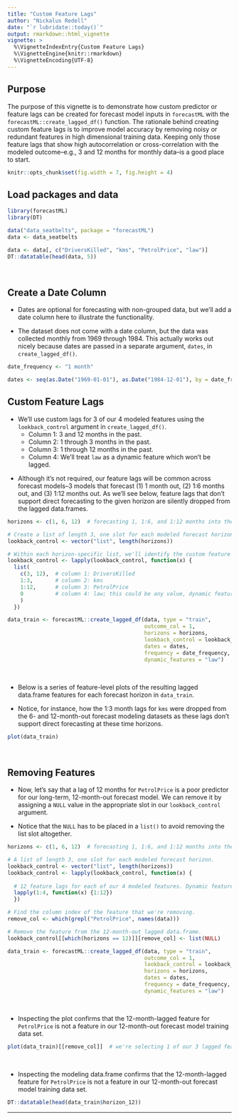 ```yaml
---
title: "Custom Feature Lags"
author: "Nickalus Redell"
date: "`r lubridate::today()`"
output: rmarkdown::html_vignette
vignette: >
  %\VignetteIndexEntry{Custom Feature Lags}
  %\VignetteEngine{knitr::rmarkdown}
  %\VignetteEncoding{UTF-8}
---
```


## Purpose

The purpose of this vignette is to demonstrate how custom predictor or feature 
lags can be created for forecast model inputs in `forecastML` with the `forecastML::create_lagged_df()` 
function. The rationale behind creating custom feature 
lags is to improve model accuracy by removing noisy or redundant features in high dimensional training data. 
Keeping only those feature lags that show high autocorrelation or cross-correlation with the modeled 
outcome--e.g., 3 and 12 months for monthly data--is a good place to start.

```r
knitr::opts_chunk$set(fig.width = 7, fig.height = 4)
```


## Load packages and data

```r
library(forecastML)
library(DT)

data("data_seatbelts", package = "forecastML")
data <- data_seatbelts

data <- data[, c("DriversKilled", "kms", "PetrolPrice", "law")]
DT::datatable(head(data, 5))
```

<br>

## Create a Date Column

* Dates are optional for forecasting with non-grouped data, but we'll add a date column here to 
illustrate the functionality.

* The dataset does not come with a date column, but the data was collected monthly from 1969 
through 1984. This actually works out nicely because dates are passed in a separate argument, 
`dates`, in `create_lagged_df()`.

```r
date_frequency <- "1 month"

dates <- seq(as.Date("1969-01-01"), as.Date("1984-12-01"), by = date_frequency)
```


## Custom Feature Lags

* We'll use custom lags for 3 of our 4 modeled features using the `lookback_control` argument 
in `create_lagged_df()`.
    + Column 1: 3 and 12 months in the past.
    + Column 2: 1 through 3 months in the past.
    + Column 3: 1 through 12 months in the past.
    + Column 4: We'll treat `law` as a dynamic feature which won't be lagged.
<p>
* Although it's not required, our feature lags will be common across forecast 
models--3 models that forecast (1) 1 month out, (2) 1:6 months out, and (3) 1:12 months out. 
As we'll see below, feature lags that don't support direct forecasting to the given horizon are 
silently dropped from the lagged data.frames.

```r
horizons <- c(1, 6, 12)  # forecasting 1, 1:6, and 1:12 months into the future.

# Create a list of length 3, one slot for each modeled forecast horizon.
lookback_control <- vector("list", length(horizons))

# Within each horizon-specific list, we'll identify the custom feature lags.
lookback_control <- lapply(lookback_control, function(x) {
  list(
    c(3, 12),  # column 1: DriversKilled
    1:3,       # column 2: kms
    1:12,      # column 3: PetrolPrice
    0          # column 4: law; this could be any value, dynamic features are set to '0' internally.
    )
  })

data_train <- forecastML::create_lagged_df(data, type = "train",
                                           outcome_col = 1,
                                           horizons = horizons, 
                                           lookback_control = lookback_control,
                                           dates = dates,
                                           frequency = date_frequency,
                                           dynamic_features = "law")
```

<br>

* Below is a series of feature-level plots of the resulting lagged data.frame features 
for each forecast horizon in `data_train`.

* Notice, for instance, how the 1:3 month lags for `kms` were dropped from the 6- and 12-month-out forecast 
modeling datasets as these lags don't support direct forecasting at these time horizons.

```r
plot(data_train)
```

<br>

## Removing Features

* Now, let's say that a lag of 12 months for `PetrolPrice` is a poor predictor for our long-term, 
12-month-out forecast model. We can remove it by assigning a `NULL` value in the appropriate 
slot in our `lookback_control` argument.

* Notice that the `NULL` has to be placed in a `list()` to avoid removing the list slot altogether.

```r
horizons <- c(1, 6, 12)  # forecasting 1, 1:6, and 1:12 months into the future.

# A list of length 3, one slot for each modeled forecast horizon.
lookback_control <- vector("list", length(horizons))
lookback_control <- lapply(lookback_control, function(x) {
  
  # 12 feature lags for each of our 4 modeled features. Dynamic features will be coerced to "0" internally.
  lapply(1:4, function(x) {1:12})
  })

# Find the column index of the feature that we're removing.
remove_col <- which(grepl("PetrolPrice", names(data)))

# Remove the feature from the 12-month-out lagged data.frame.
lookback_control[[which(horizons == 12)]][remove_col] <- list(NULL)

data_train <- forecastML::create_lagged_df(data, type = "train",
                                           outcome_col = 1, 
                                           lookback_control = lookback_control,
                                           horizons = horizons,
                                           dates = dates,
                                           frequency = date_frequency,
                                           dynamic_features = "law")
```

<br>

* Inspecting the plot confirms that the 12-month-lagged feature for 
`PetrolPrice` is not a feature in our 12-month-out forecast model training data set.

```r
plot(data_train)[[remove_col]]  # we're selecting 1 of our 3 lagged feature-level plots.
```

<br>

* Inspecting the modeling data.frame confirms that the 12-month-lagged feature for 
`PetrolPrice` is not a feature in our 12-month-out forecast model training data set.

```r
DT::datatable(head(data_train$horizon_12))
```

***
